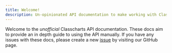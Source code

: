 ```yaml
---
title: Welcome!
description: Un-opinionated API documentation to make working with ClassCharts easier.
---
```


Welcome to the _unofficial_ Classcharts API documentation. These docs aim to provide an in depth guide to using the API manually. If you have any issues with these docs, please create a new [issue](https://github.com/classchartsapi/api-docs/issues) by visiting our GitHub page.
